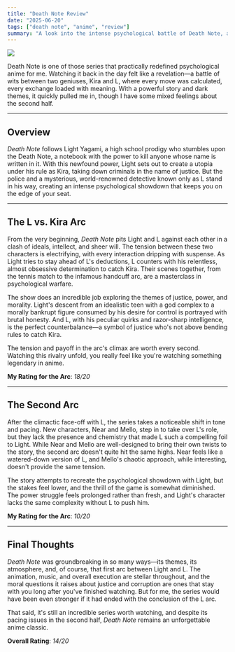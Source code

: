 ```yaml
---
title: "Death Note Review"
date: "2025-06-20"
tags: ["death note", "anime", "review"]
summary: "A look into the intense psychological battle of Death Note, and why it might have been perfect if it ended after L's story arc."
---
```


<img
  src="https://m.media-amazon.com/images/I/61mQ4S0eazL._AC_UF894,1000_QL80_.jpg"
  className="h-full w-full object-cover"
/>

Death Note is one of those series that practically redefined psychological anime for me. Watching it back in the day felt like a revelation—a battle of wits between two geniuses, Kira and L, where every move was calculated, every exchange loaded with meaning. With a powerful story and dark themes, it quickly pulled me in, though I have some mixed feelings about the second half.

---

## Overview

_Death Note_ follows Light Yagami, a high school prodigy who stumbles upon the Death Note, a notebook with the power to kill anyone whose name is written in it. With this newfound power, Light sets out to create a utopia under his rule as Kira, taking down criminals in the name of justice. But the police and a mysterious, world-renowned detective known only as L stand in his way, creating an intense psychological showdown that keeps you on the edge of your seat.

---

## The L vs. Kira Arc

From the very beginning, _Death Note_ pits Light and L against each other in a clash of ideals, intellect, and sheer will. The tension between these two characters is electrifying, with every interaction dripping with suspense. As Light tries to stay ahead of L's deductions, L counters with his relentless, almost obsessive determination to catch Kira. Their scenes together, from the tennis match to the infamous handcuff arc, are a masterclass in psychological warfare.

The show does an incredible job exploring the themes of justice, power, and morality. Light's descent from an idealistic teen with a god complex to a morally bankrupt figure consumed by his desire for control is portrayed with brutal honesty. And L, with his peculiar quirks and razor-sharp intelligence, is the perfect counterbalance—a symbol of justice who's not above bending rules to catch Kira.

The tension and payoff in the arc's climax are worth every second. Watching this rivalry unfold, you really feel like you're watching something legendary in anime.

**My Rating for the Arc**: _18/20_

---

## The Second Arc

After the climactic face-off with L, the series takes a noticeable shift in tone and pacing. New characters, Near and Mello, step in to take over L's role, but they lack the presence and chemistry that made L such a compelling foil to Light. While Near and Mello are well-designed to bring their own twists to the story, the second arc doesn't quite hit the same highs. Near feels like a watered-down version of L, and Mello's chaotic approach, while interesting, doesn't provide the same tension.

The story attempts to recreate the psychological showdown with Light, but the stakes feel lower, and the thrill of the game is somewhat diminished. The power struggle feels prolonged rather than fresh, and Light's character lacks the same complexity without L to push him.

**My Rating for the Arc**: _10/20_

---

## Final Thoughts

_Death Note_ was groundbreaking in so many ways—its themes, its atmosphere, and, of course, that first arc between Light and L. The animation, music, and overall execution are stellar throughout, and the moral questions it raises about justice and corruption are ones that stay with you long after you've finished watching. But for me, the series would have been even stronger if it had ended with the conclusion of the L arc.

That said, it's still an incredible series worth watching, and despite its pacing issues in the second half, _Death Note_ remains an unforgettable anime classic.

**Overall Rating**: _14/20_
